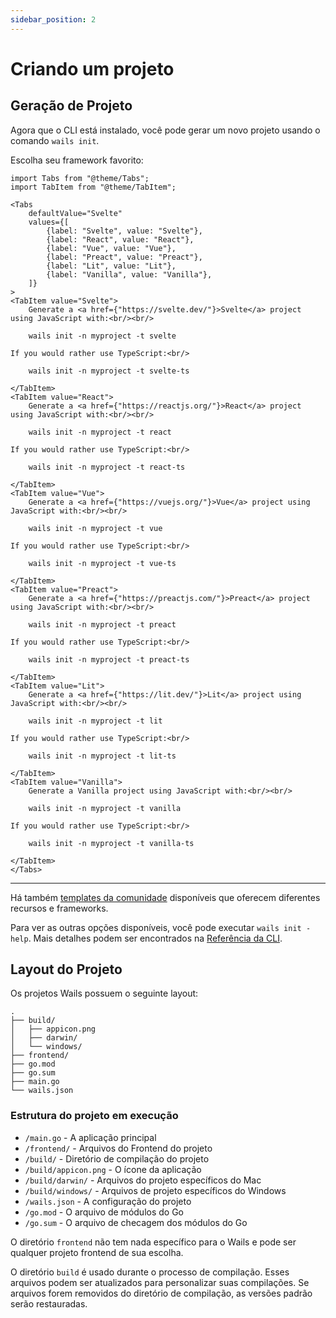 ```yaml
---
sidebar_position: 2
---
```


# Criando um projeto

## Geração de Projeto

Agora que o CLI está instalado, você pode gerar um novo projeto usando o comando `wails init`.

Escolha seu framework favorito:

```mdx-code-block
import Tabs from "@theme/Tabs";
import TabItem from "@theme/TabItem";

<Tabs
    defaultValue="Svelte"
    values={[
        {label: "Svelte", value: "Svelte"},
        {label: "React", value: "React"},
        {label: "Vue", value: "Vue"},
        {label: "Preact", value: "Preact"},
        {label: "Lit", value: "Lit"},
        {label: "Vanilla", value: "Vanilla"},
    ]}
>
<TabItem value="Svelte">
    Generate a <a href={"https://svelte.dev/"}>Svelte</a> project using JavaScript with:<br/><br/>

    wails init -n myproject -t svelte

If you would rather use TypeScript:<br/>

    wails init -n myproject -t svelte-ts

</TabItem>
<TabItem value="React">
    Generate a <a href={"https://reactjs.org/"}>React</a> project using JavaScript with:<br/><br/>

    wails init -n myproject -t react

If you would rather use TypeScript:<br/>

    wails init -n myproject -t react-ts

</TabItem>
<TabItem value="Vue">
    Generate a <a href={"https://vuejs.org/"}>Vue</a> project using JavaScript with:<br/><br/>

    wails init -n myproject -t vue

If you would rather use TypeScript:<br/>

    wails init -n myproject -t vue-ts

</TabItem>
<TabItem value="Preact">
    Generate a <a href={"https://preactjs.com/"}>Preact</a> project using JavaScript with:<br/><br/>

    wails init -n myproject -t preact

If you would rather use TypeScript:<br/>

    wails init -n myproject -t preact-ts

</TabItem>
<TabItem value="Lit">
    Generate a <a href={"https://lit.dev/"}>Lit</a> project using JavaScript with:<br/><br/>

    wails init -n myproject -t lit

If you would rather use TypeScript:<br/>

    wails init -n myproject -t lit-ts

</TabItem>
<TabItem value="Vanilla">
    Generate a Vanilla project using JavaScript with:<br/><br/>

    wails init -n myproject -t vanilla

If you would rather use TypeScript:<br/>

    wails init -n myproject -t vanilla-ts

</TabItem>
</Tabs>
```

<hr />

Há também [templates da comunidade](../community/templates.mdx) disponíveis que oferecem diferentes recursos e frameworks.

Para ver as outras opções disponíveis, você pode executar `wails init -help`. Mais detalhes podem ser encontrados na [Referência da CLI](../reference/cli.mdx#init).

## Layout do Projeto

Os projetos Wails possuem o seguinte layout:

```
.
├── build/
│   ├── appicon.png
│   ├── darwin/
│   └── windows/
├── frontend/
├── go.mod
├── go.sum
├── main.go
└── wails.json
```

### Estrutura do projeto em execução

- `/main.go` - A aplicação principal
- `/frontend/` - Arquivos do Frontend do projeto
- `/build/` - Diretório de compilação do projeto
- `/build/appicon.png` - O ícone da aplicação
- `/build/darwin/` - Arquivos do projeto específicos do Mac
- `/build/windows/` - Arquivos de projeto específicos do Windows
- `/wails.json` - A configuração do projeto
- `/go.mod` - O arquivo de módulos do Go
- `/go.sum` - O arquivo de checagem dos módulos do Go

O diretório `frontend` não tem nada específico para o Wails e pode ser qualquer projeto frontend de sua escolha.

O diretório `build` é usado durante o processo de compilação. Esses arquivos podem ser atualizados para personalizar suas compilações. Se arquivos forem removidos do diretório de compilação, as versões padrão serão restauradas.
